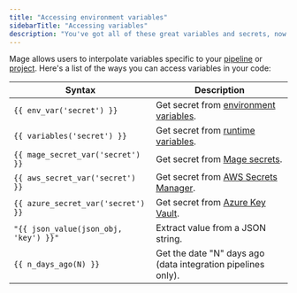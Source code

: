 ```yaml
---
title: "Accessing environment variables"
sidebarTitle: "Accessing variables"
description: "You've got all of these great variables and secrets, now let's put them to use. Learn how to access them in your code. 🦸🏻‍♂️"
---
```


Mage allows users to interpolate variables specific to your [pipeline](/getting-started/runtime-variable) or [project](/development/variables/environment-variables). Here's a list of the ways you can access variables in your code:

| Syntax                                | Description                                                                           |
| ------------------------------------- | ------------------------------------------------------------------------------------- |
| `{{ env_var('secret') }}`             | Get secret from [environment variables](development/variables/environment-variables). |
| `{{ variables('secret') }}`           | Get secret from [runtime variables](getting-started/runtime-variable).                |
| `{{ mage_secret_var('secret') }}`     | Get secret from [Mage secrets](development/variables/secrets).                        |
| `{{ aws_secret_var('secret') }}`      | Get secret from [AWS Secrets Manager](production/deploying-to-cloud/secrets/AWS).     |
| `{{ azure_secret_var('secret') }}`    | Get secret from [Azure Key Vault](production/deploying-to-cloud/secrets/Azure).       |
| `"{{ json_value(json_obj, 'key') }}"` | Extract value from a JSON string.                                                     |
| `{{ n_days_ago(N) }}`                 | Get the date "N" days ago (data integration pipelines only).                          |
